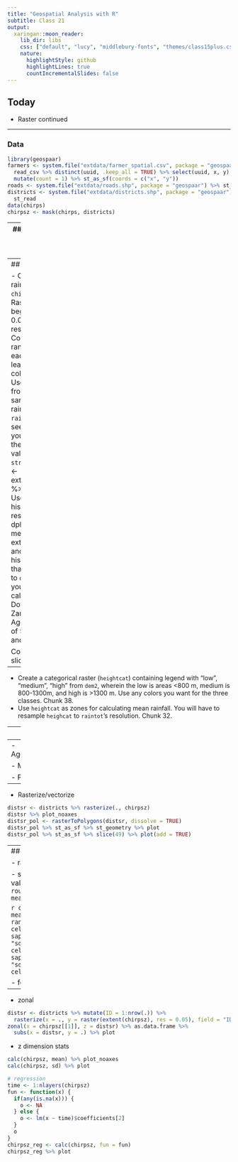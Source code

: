 ```yaml
---
title: "Geospatial Analysis with R"
subtitle: Class 21
output:
  xaringan::moon_reader:
    lib_dir: libs
    css: ["default", "lucy", "middlebury-fonts", "themes/class15plus.css"]
    nature:
      highlightStyle: github
      highlightLines: true
      countIncrementalSlides: false
---
```


## Today

- Raster continued

---

### Data
```r
library(geospaar)
farmers <- system.file("extdata/farmer_spatial.csv", package = "geospaar") %>%
  read_csv %>% distinct(uuid, .keep_all = TRUE) %>% select(uuid, x, y) %>% 
  mutate(count = 1) %>% st_as_sf(coords = c("x", "y"))
roads <- system.file("extdata/roads.shp", package = "geospaar") %>% st_read
districts <- system.file("extdata/districts.shp", package = "geospaar") %>%
  st_read
data(chirps)
chirpsz <- mask(chirps, districts)
```

---
## The `Raster*` class
- accessing slots
```r
str(districts)
str(chirpsz[[1]])
```


---
## Exercises

- Calculate a total rainfall surface from `chirpsz`. Call it `raintot`
- Rasterize all districts beginning with "^L" to 0.05 resolution. Plot the results over districts.
- Collect a stratified random sample from each district, wherein at least 10 samples are collected per district. Use the cell numbers from the random sample to extract rainfall values from `raintot`. Don't specify a seed. Use Chunk 41 as your guide.
- Convert the extracted rainfall values to a tibble called `stratrain`, e.g. stratrain <- extracted_rainfall_vector %>% tibble(rainfall = .). Use ggplot to create a histogram of the resulting values. Use dplyr to calculate the mean and sd of the extracted rainfall values and add them to the histogram title. Note that you will likely have to `drop_na` values from your tibble before calculating. Chunk 41. 
- Download a DEM for Zambia (`dem`). Aggregate it by a factor of 5 (`dem2`). Chunks 21 and 42.


Continued on next slide...

---

- Create a categorical raster (`heightcat`) containing legend with "low", "medium", "high" from `dem2`, wherein the low is areas <800 m, medium is 800-1300m, and high is >1300 m. Use any colors you want for the three classes. Chunk 38. 
- Use `heightcat` as zones for calculating mean rainfall. You will have to resample `heighcat` to `raintot`'s resolution. Chunk 32. 







---
## Code appendix

- read and write

```r
writeRaster(r, filename = file.path(tempdir(), "mydummy.tif"), overwrite = TRUE)
raster(file.path(tempdir(), "mydummy.tif"))

brick(s, filename = file.path(tempdir(), "mydumbrick.tif"))
brick(file.path(tempdir(), "mydumbrick.tif"))
```

- plot
```r
plot(b)
plot(b2)
plot_noaxes(b)
plot_noaxes(b2, main = paste("Random", 1:10))
plot_noaxes(b, legend = FALSE)
plot_noaxes(b[[1]], legend = FALSE)
legend("right", legend = 1:10, fill = terrain.colors(10), border = FALSE, 
       bty = "n")
rasterVis::levelplot(b2, names.attr = paste("Random", 1:10))
rasterVis::levelplot(b[[1]])
rasterVis::gplot(b[[1]]) + geom_tile(aes(fill = value)) + 
  scale_fill_viridis_c()
```

---
- Aggregating/disaggregating
```r
aggregate(b, fact = 2) %>% plot
disaggregate(b, fact = 2) %>% plot
disaggregate(b, fact = 2, bilinear = TRUE) %>% plot
```

- Masking
```r
data(chirps)
plot_noaxes(chirps[[1]])
chirpsz <- mask(chirps, districts)
plot_noaxes(chirpsz[[1]])
# rasterVis::levelplot(chirpsz[[1:5]])
plot_noaxes(chirpsz, nr = 5, nc = 6, maxnl = 30, 
            legend = FALSE, zlim = c(0, 50))
```

- Projecting
```r
chirpsz %>% projectRaster(., crs = crs(roads), res = 5000) -> chirpsz_alb
chirpsz_alb %>% print
```
---

- Rasterize/vectorize
```r
distsr <- districts %>% rasterize(., chirpsz)
distsr %>% plot_noaxes
distsr_pol <- rasterToPolygons(distsr, dissolve = TRUE)
distsr_pol %>% st_as_sf %>% st_geometry %>% plot
distsr_pol %>% st_as_sf %>% slice(49) %>% plot(add = TRUE)
```

---
## Calculations

- raster algebra
```r
(chirpsz[[1]] + chirpsz[[2]]) %>% plot
(1 + 1.456 * chirpsz[[nlayers(chirpsz)]]) %>% plot
```

- statistics: The mean rainfall value is `r round(cellStats(chirpsz[[1]], mean), 3)`

```r
cellStats(chirpsz[[1]], mean)
cellStats(chirpsz[[1]], range)
cellStats(chirpsz[[1]], sd)
sapply(c("mean", "range", "sd"), function(x) cellStats(chirpsz[[1]], x)) 
sapply(c("mean", "range", "sd"), function(x) cellStats(chirpsz, x)) 
```

- focal
```r
mat <- matrix(rep(1, 9), nrow = 3, ncol = 3)
focal(chirpsz[[1]], w = mat, fun = mean) %>% plot
focal(chirpsz[[1]], w = mat, fun = mean, na.rm = TRUE) %>% plot
focal(chirpsz[[1]], w = mat / 9, fun = sum) %>% plot
focal(chirpsz[[1]], w = mat / 9, fun = sum, na.rm = TRUE) %>% plot
```

---
- zonal
```r
distsr <- districts %>% mutate(ID = 1:nrow(.)) %>% 
  rasterize(x = ., y = raster(extent(chirpsz), res = 0.05), field = "ID")
zonal(x = chirpsz[[1]], z = distsr) %>% as.data.frame %>% 
  subs(x = distsr, y = .) %>% plot
```

- z dimension stats
```r
calc(chirpsz, mean) %>% plot_noaxes
calc(chirpsz, sd) %>% plot

# regression
time <- 1:nlayers(chirpsz)
fun <- function(x) {
  if(any(is.na(x))) {
    o <- NA
  } else {
    o <- lm(x ~ time)$coefficients[2]  
  }
  o
}
chirpsz_reg <- calc(chirpsz, fun = fun)
chirpsz_reg %>% plot
```

